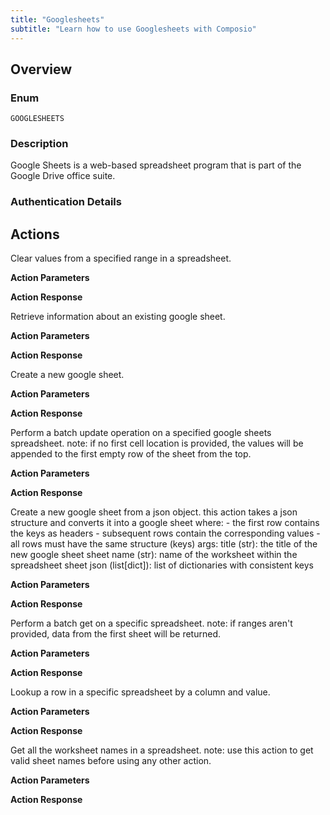 ```yaml
---
title: "Googlesheets"
subtitle: "Learn how to use Googlesheets with Composio"
---
```



## Overview

### Enum
`GOOGLESHEETS`

### Description
Google Sheets is a web-based spreadsheet program that is part of the
    Google Drive office suite.

### Authentication Details

<Accordion title="OAUTH2">
<ParamField path="client_id" type="string" required={true}>
</ParamField>

<ParamField path="client_secret" type="string" required={true}>
</ParamField>

<ParamField path="oauth_redirect_uri" type="string" default="https://backend.composio.dev/api/v1/auth-apps/add">
</ParamField>

<ParamField path="scopes" type="string" default="https://www.googleapis.com/auth/spreadsheets">
</ParamField>

</Accordion>


## Actions

<AccordionGroup>
<Accordion title="GOOGLESHEETS_CLEAR_VALUES">
Clear values from a specified range in a spreadsheet.

**Action Parameters**

<ParamField path="spreadsheet_id" type="string" required={true}>
</ParamField>

<ParamField path="range" type="string" required={true}>
</ParamField>


**Action Response**

<ParamField path="data" type="object">
</ParamField>

<ParamField path="successful" type="boolean">
</ParamField>

<ParamField path="error" type="">
</ParamField>

</Accordion>

<Accordion title="GOOGLESHEETS_GET_SPREADSHEET_INFO">
Retrieve information about an existing google sheet.

**Action Parameters**

<ParamField path="spreadsheet_id" type="string" required={true}>
</ParamField>


**Action Response**

<ParamField path="data" type="object">
</ParamField>

<ParamField path="successful" type="boolean">
</ParamField>

<ParamField path="error" type="">
</ParamField>

</Accordion>

<Accordion title="GOOGLESHEETS_CREATE_GOOGLE_SHEET1">
Create a new google sheet.

**Action Parameters**

<ParamField path="title" type="string" required={true}>
</ParamField>


**Action Response**

<ParamField path="data" type="object">
</ParamField>

<ParamField path="successful" type="boolean">
</ParamField>

<ParamField path="error" type="">
</ParamField>

</Accordion>

<Accordion title="GOOGLESHEETS_BATCH_UPDATE">
Perform a batch update operation on a specified google sheets spreadsheet. note: if no first cell location is provided, the values will be appended to the first empty row of the sheet from the top.

**Action Parameters**

<ParamField path="spreadsheet_id" type="string" required={true}>
</ParamField>

<ParamField path="sheet_name" type="string" required={true}>
</ParamField>

<ParamField path="first_cell_location" type="string">
</ParamField>

<ParamField path="values" type="array" required={true}>
</ParamField>

<ParamField path="includeValuesInResponse" type="boolean">
</ParamField>

<ParamField path="valueInputOption" type="string" default="USER_ENTERED">
</ParamField>


**Action Response**

<ParamField path="data" type="object">
</ParamField>

<ParamField path="successful" type="boolean">
</ParamField>

<ParamField path="error" type="">
</ParamField>

</Accordion>

<Accordion title="GOOGLESHEETS_SHEET_FROM_JSON">
Create a new google sheet from a json object. this action takes a json structure and converts it into a google sheet where: - the first row contains the keys as headers - subsequent rows contain the corresponding values - all rows must have the same structure (keys) args: title (str): the title of the new google sheet sheet name (str): name of the worksheet within the spreadsheet sheet json (list[dict]): list of dictionaries with consistent keys

**Action Parameters**

<ParamField path="title" type="string" required={true}>
</ParamField>

<ParamField path="sheet_name" type="string" required={true}>
</ParamField>

<ParamField path="sheet_json" type="array" required={true}>
</ParamField>


**Action Response**

<ParamField path="data" type="object">
</ParamField>

<ParamField path="successful" type="boolean">
</ParamField>

<ParamField path="error" type="">
</ParamField>

</Accordion>

<Accordion title="GOOGLESHEETS_BATCH_GET">
Perform a batch get on a specific spreadsheet. note: if ranges aren't provided, data from the first sheet will be returned.

**Action Parameters**

<ParamField path="spreadsheet_id" type="string" required={true}>
</ParamField>

<ParamField path="ranges" type="array">
</ParamField>


**Action Response**

<ParamField path="data" type="object">
</ParamField>

<ParamField path="successful" type="boolean">
</ParamField>

<ParamField path="error" type="">
</ParamField>

</Accordion>

<Accordion title="GOOGLESHEETS_LOOKUP_SPREADSHEET_ROW">
Lookup a row in a specific spreadsheet by a column and value.

**Action Parameters**

<ParamField path="spreadsheet_id" type="string" required={true}>
</ParamField>

<ParamField path="range" type="string">
</ParamField>

<ParamField path="query" type="string" required={true}>
</ParamField>

<ParamField path="case_sensitive" type="boolean">
</ParamField>


**Action Response**

<ParamField path="data" type="object">
</ParamField>

<ParamField path="successful" type="boolean">
</ParamField>

<ParamField path="error" type="">
</ParamField>

</Accordion>

<Accordion title="GOOGLESHEETS_GET_SHEET_NAMES">
Get all the worksheet names in a spreadsheet. note: use this action to get valid sheet names before using any other action.

**Action Parameters**

<ParamField path="spreadsheet_id" type="string" required={true}>
</ParamField>


**Action Response**

<ParamField path="data" type="object">
</ParamField>

<ParamField path="successful" type="boolean">
</ParamField>

<ParamField path="error" type="">
</ParamField>

</Accordion>

</AccordionGroup>
